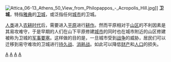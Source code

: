 {{otheruses|other=香港區議會選區|衛城 (選區)}}
[[File:Attica_06-13_Athens_50_View_from_Philopappos_-_Acropolis_Hill.jpg|thumb]]]] <!-- 注意，巴森農神殿非衛城，更正確的說法是建於其上 -->
'''卫城'''，特指[[雅典|雅典]]的[[雅典衛城|卫城]]，或泛指任何[[城市|城市]]的卫城。

[[人类|人类]]进入[[农耕时代|农耕时代]]后，需要进入[[平原|平原]]进行[[耕作|耕作]]。然而平原相对于[[山区|山区]]的不利因素是其易攻难守，于是早期的人们在山下平原修建[[城市|城市]]的同时也在城市附近的山区修建被称为卫城的[[军事|军事]][[要塞|要塞]]。这样做的目的是，一旦城市受到[[战争|战争]]的威胁，居民们可以迁移到易守难攻的卫城进行[[持久战|持久战]]、[[消耗战|消耗战]]。如此可以降低[[财产|财产]]和[[人口|人口]]的损失。

{{commonscat|Acropolis}}
{{Authority control}}
{{European building-stub}}

[[Category:城市|A]]
[[Category:古希腊|A]]
[[Category:古典研究|A]]
[[Category:古希臘建築|A]]